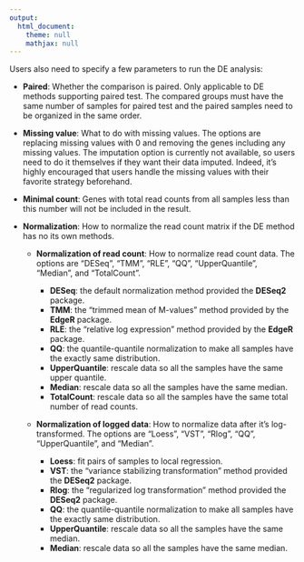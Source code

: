 ```yaml
---
output:
  html_document:
    theme: null
    mathjax: null
---
```


Users also need to specify a few parameters to run the DE analysis:

 - **Paired**: Whether the comparison is paired. Only applicable to DE methods supporting paired test. The compared groups must have the same number of samples for paired test and the paired samples need to be organized in the same order. 
 - **Missing value**: What to do with missing values. The options are replacing missing values with 0 and removing the genes including any missing values. The imputation option is currently not available, so users need to do it themselves if they want their data imputed. Indeed, it's highly encouraged that users handle the missing values with their favorite strategy beforehand. 
 - **Minimal count**: Genes with total read counts from all samples less than this number will not be included in the result.
 - **Normalization**: How to normalize the read count matrix if the DE method has no its own methods. 

    - **Normalization of read count**: How to normalize read count data. The options are "DESeq", "TMM", "RLE", "QQ", "UpperQuantile", "Median", and "TotalCount".
    
        - **DESeq**: the default normalization method provided the **DESeq2** package.
        - **TMM**: the "trimmed mean of M-values" method provided by the **EdgeR** package.
        - **RLE**: the "relative log expression" method provided by the **EdgeR** package.
        - **QQ**: the quantile-quantile normalization to make all samples have the exactly same distribution.
        - **UpperQuantile**: rescale data so all the samples have the same upper quantile.
        - **Median**: rescale data so all the samples have the same median.
        - **TotalCount**: rescale data so all the samples have the same total number of read counts.
        
    - **Normalization of logged data**: How to normalize data after it's log-transformed. The options are "Loess", "VST", "Rlog", "QQ", "UpperQuantile", and "Median".
    
        - **Loess**: fit pairs of samples to local regression.
        - **VST**: the "variance stabilizing transformation" method provided the **DESeq2** package.
        - **Rlog**: the "regularized log transformation" method provided the **DESeq2** package.
        - **QQ**: the quantile-quantile normalization to make all samples have the exactly same distribution.
        - **UpperQuantile**: rescale data so all the samples have the same median.
        - **Median**: rescale data so all the samples have the same median.
